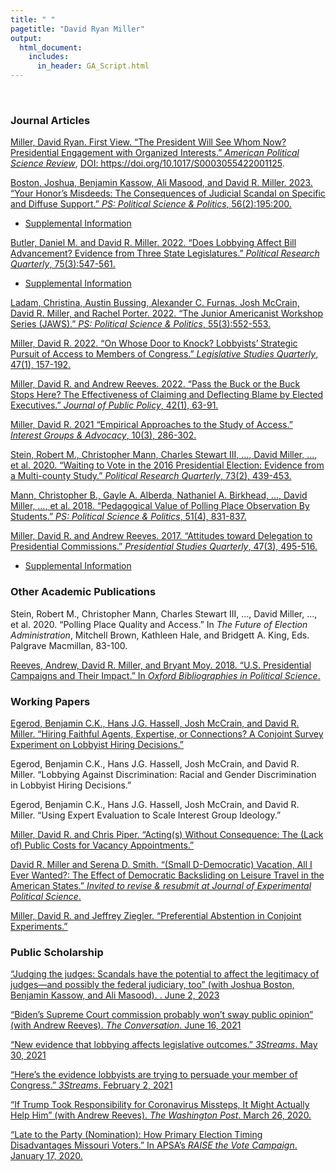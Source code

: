 ```yaml
---
title: " "
pagetitle: "David Ryan Miller"
output:
  html_document:
    includes:
      in_header: GA_Script.html
---
```


&nbsp;  

### Journal Articles

[Miller, David Ryan.  First View. "The President Will See Whom Now?  Presidential Engagement with Organized Interests." *American Political Science Review*](files/WH_Engagement_DRM.pdf), [DOI: https://doi.org/10.1017/S0003055422001125](https://doi.org/10.1017/S0003055422001125).

[Boston, Joshua, Benjamin Kassow, Ali Masood, and David R. Miller.  2023. "Your Honor’s Misdeeds: The Consequences of Judicial Scandal on Specific and Diffuse Support."  *PS: Political Science \& Politics*, 56(2):195:200.](files/JudicialScandal.docx)

- [Supplemental Information](files/JudicialScandal_SI.pdf)

[Butler, Daniel M. and David R. Miller.  2022.  "Does Lobbying Affect Bill Advancement?  Evidence from Three State Legislatures." *Political Research Quarterly*, 75(3):547-561.](files/LobbyingImpact.pdf)

- [Supplemental Information](files/LobbyingImpactSI.pdf)

[Ladam, Christina, Austin Bussing, Alexander C. Furnas, Josh McCrain, David R. Miller, and Rachel Porter.  2022.  "The Junior Americanist Workshop Series (JAWS)."  *PS: Political Science & Politics*, 55(3):552-553.](files/JAWS PS Submission.pdf)

[Miller, David R.  2022.  "On Whose Door to Knock? Lobbyists' Strategic Pursuit of Access to Members of Congress."  *Legislative Studies Quarterly*, 47(1), 157-192.](files/DRM_Targeting_final.pdf)

[Miller, David R. and Andrew Reeves.  2022.  "Pass the Buck or the Buck Stops Here?  The Effectiveness of Claiming and Deflecting Blame by Elected Executives."  *Journal of Public Policy*, 42(1), 63-91.](files/main-rr.pdf)

[Miller, David R.  2021  "Empirical Approaches to the Study of Access." *Interest Groups \& Advocacy*, 10(3), 286-302.](files/AccessApproaches.pdf)

[Stein, Robert M., Christopher Mann, Charles Stewart III, $\ldots$, David Miller, $\ldots$, et al. 2020. "Waiting to Vote in the 2016 Presidential Election: Evidence from a Multi-county Study." *Political Research Quarterly*, 73(2), 439-453.](files/PRQ_Voting.pdf)

[Mann, Christopher B., Gayle A. Alberda, Nathaniel A. Birkhead, $\ldots$, David Miller, $\ldots$, et al. 2018. "Pedagogical Value of Polling Place Observation By Students." *PS: Political Science & Politics*, 51(4), 831-837.](files/Perspectives_Voting.pdf)

[Miller, David R. and Andrew Reeves. 2017.  "Attitudes toward Delegation to Presidential Commissions." *Presidential Studies Quarterly*, 47(3), 495-516.](files/Commissions.pdf) 

- [Supplemental Information](files/CommissionsAppendix.docx)

### Other Academic Publications

Stein, Robert M., Christopher Mann, Charles Stewart III, $\ldots$, David Miller, $\ldots$, et al. 2020. "Polling Place Quality and Access." In *The Future of Election Administration*, Mitchell Brown, Kathleen Hale, and Bridgett A. King, Eds.  Palgrave Macmillan, 83-100.

[Reeves, Andrew, David R. Miller, and Bryant Moy.  2018.  "U.S. Presidential Campaigns and Their Impact."  In *Oxford Bibliographies in Political Science*.](http://www.oxfordbibliographies.com/view/document/obo-9780199756223/obo-9780199756223-0156.xml)

### Working Papers

[Egerod, Benjamin C.K., Hans J.G. Hassell, Josh McCrain, and David R. Miller. "Hiring Faithful Agents, Expertise, or Connections? A Conjoint Survey Experiment on Lobbyist Hiring Decisions."](files/Lobbyist_Hiring.pdf)

Egerod, Benjamin C.K., Hans J.G. Hassell, Josh McCrain, and David R. Miller.  "Lobbying Against Discrimination: Racial and Gender Discrimination in Lobbyist Hiring Decisions."

Egerod, Benjamin C.K., Hans J.G. Hassell, Josh McCrain, and David R. Miller.   "Using Expert Evaluation to Scale Interest Group Ideology."

[Miller, David R. and Chris Piper.  "Acting(s) Without Consequence: The (Lack of) Public Costs for Vacancy Appointments."](files/MillerPiper_Vacancies.pdf)

[David R. Miller and Serena D. Smith.  "(Small D-Democratic) Vacation, All I Ever Wanted?: The Effect of Democratic Backsliding on Leisure Travel in the American States."  *Invited to revise & resubmit at Journal of Experimental Political Science*.](files/PoliticalTravel_v1.pdf)

[Miller, David R. and Jeffrey Ziegler.  "Preferential Abstention in Conjoint Experiments."](files/preferential_abstention.pdf)

<!-- ### Works in Progress -->

### Public Scholarship

["Judging the judges: Scandals have the potential to affect the legitimacy of judges---and possibly the federal judiciary, too" (with Joshua Boston, Benjamin Kassow, and Ali Masood).  \textit{The Conversation}.  June 2, 2023](https://theconversation.com/judging-the-judges-scandals-have-the-potential-to-affect-the-legitimacy-of-judges-and-possibly-the-federal-judiciary-too-205817)

["Biden’s Supreme Court commission probably won’t sway public opinion" (with Andrew Reeves).  *The Conversation*.  June 16, 2021](https://theconversation.com/bidens-supreme-court-commission-probably-wont-sway-public-opinion-159658)

["New evidence that lobbying affects legislative outcomes."  *3Streams*.  May 30, 2021](https://medium.com/3streams/new-evidence-that-lobbying-affects-legislative-outcomes-c350b5ea5475)

["Here's the evidence lobbyists are trying to persuade your member of Congress."  *3Streams*.  February 2, 2021](https://medium.com/3streams/who-do-lobbyists-lobby-in-congress-af0d53315ee8)

["If Trump Took Responsibility for Coronavirus Missteps, It Might Actually Help Him" (with Andrew Reeves).  *The Washington Post*.  March 26, 2020.](https://www.washingtonpost.com/politics/2020/03/26/if-trump-took-responsibility-coronavirus-missteps-it-might-actually-help-him)

["Late to the Party (Nomination): How Primary Election Timing Disadvantages Missouri Voters."  In APSA's *RAISE the Vote Campaign*.  January 17, 2020.](https://connect.apsanet.org/raisethevote/2020/01/17/late-to-the-party-nomination-how-primary-election-timing-disadvantages-missouri-voters/)
